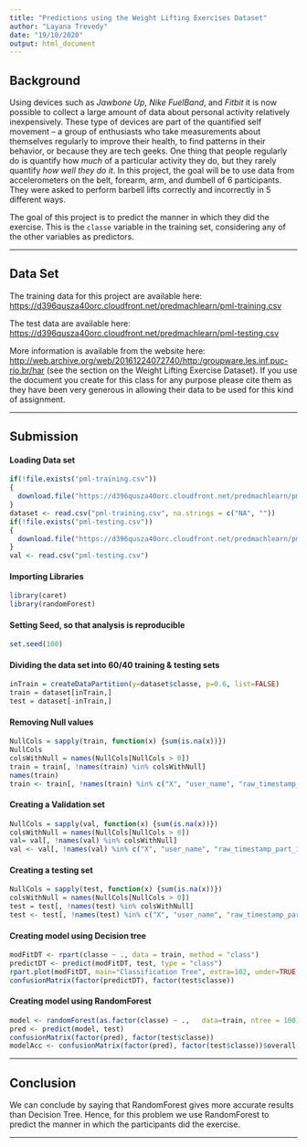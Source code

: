 ```yaml
---
title: "Predictions using the Weight Lifting Exercises Dataset"
author: "Layana Trevedy"
date: "19/10/2020"
output: html_document
---
```


Background
----------
Using devices such as _Jawbone Up_, _Nike FuelBand_, and _Fitbit_ it is now possible to collect a large amount of data about personal activity relatively inexpensively. These type of devices are part of the quantified self movement – a group of enthusiasts who take measurements about themselves regularly to improve their health, to find patterns in their behavior, or because they are tech geeks. One thing that people regularly do is quantify how _much_ of a particular activity they do, but they rarely quantify _how well they do it_. In this project, the goal will be to use data from accelerometers on the belt, forearm, arm, and dumbell of 6 participants. They were asked to perform barbell lifts correctly and incorrectly in 5 different ways.

The goal of this project is to predict the manner in which they did the exercise. This is the `classe` variable in the training set, considering any of the other variables as predictors.

<hr />

Data Set
--------
The training data for this project are available here:
[https://d396qusza40orc.cloudfront.net/predmachlearn/pml-training.csv](https://d396qusza40orc.cloudfront.net/predmachlearn/pml-training.csv)

The test data are available here:
[https://d396qusza40orc.cloudfront.net/predmachlearn/pml-testing.csv](https://d396qusza40orc.cloudfront.net/predmachlearn/pml-testing.csv)

More information is available from the website here: [http://web.archive.org/web/20161224072740/http:/groupware.les.inf.puc-rio.br/har](http://web.archive.org/web/20161224072740/http:/groupware.les.inf.puc-rio.br/har) (see the section on the Weight Lifting Exercise Dataset).
If you use the document you create for this class for any purpose please cite them as they have been very generous in allowing their data to be used for this kind of assignment.

<hr />

Submission
-----------

#### Loading Data set
```r
if(!file.exists("pml-training.csv"))
{
  download.file("https://d396qusza40orc.cloudfront.net/predmachlearn/pml-training.csv", "pml-training.csv", method = 'curl')
}
dataset <- read.csv("pml-training.csv", na.strings = c("NA", ""))
if(!file.exists("pml-testing.csv"))
{
  download.file("https://d396qusza40orc.cloudfront.net/predmachlearn/pml-testing.csv", "pml-testing.csv", method = 'curl')
}
val <- read.csv("pml-testing.csv")
```

#### Importing Libraries 
```r
library(caret)
library(randomForest)
```

#### Setting Seed, so that analysis is reproducible
```r
set.seed(100)
```

#### Dividing the data set into 60/40 training & testing sets 
```r
inTrain = createDataPartition(y=dataset$classe, p=0.6, list=FALSE)
train = dataset[inTrain,]
test = dataset[-inTrain,]
```

#### Removing Null values 
```r
NullCols = sapply(train, function(x) {sum(is.na(x))}) 
NullCols
colsWithNull = names(NullCols[NullCols > 0])
train = train[, !names(train) %in% colsWithNull] 
names(train)
train <- train[, !names(train) %in% c("X", "user_name", "raw_timestamp_part_1", "raw_timestamp_part_2", "cvtd_timestamp", "new_window", "num_window")]
```

#### Creating a Validation set 
```r
NullCols = sapply(val, function(x) {sum(is.na(x))})
colsWithNull = names(NullCols[NullCols > 0])
val= val[, !names(val) %in% colsWithNull]
val <- val[, !names(val) %in% c("X", "user_name", "raw_timestamp_part_1", "raw_timestamp_part_2", "cvtd_timestamp", "new_window", "num_window")]
```

#### Creating a testing set 
```r
NullCols = sapply(test, function(x) {sum(is.na(x))})
colsWithNull = names(NullCols[NullCols > 0])
test = test[, !names(test) %in% colsWithNull]
test <- test[, !names(test) %in% c("X", "user_name", "raw_timestamp_part_1", "raw_timestamp_part_2", "cvtd_timestamp", "new_window", "num_window")]
```

#### Creating model using Decision tree 
```r
modFitDT <- rpart(classe ~ ., data = train, method = "class")
predictDT <- predict(modFitDT, test, type = "class")
rpart.plot(modFitDT, main="Classification Tree", extra=102, under=TRUE, faclen=0, cex = 0.55)
confusionMatrix(factor(predictDT), factor(test$classe))
```

#### Creating model using RandomForest 
```r
model <- randomForest(as.factor(classe) ~ .,   data=train, ntree = 100)
pred <- predict(model, test)
confusionMatrix(factor(pred), factor(test$classe))
modelAcc <- confusionMatrix(factor(pred), factor(test$classe))$overall[[1]]
```

<hr />

Conclusion
----------

We can conclude by saying that RandomForest gives more accurate results than Decision Tree. Hence, for this problem we use RandomForest to predict the manner in which the participants did the exercise. 

<hr />
<br>